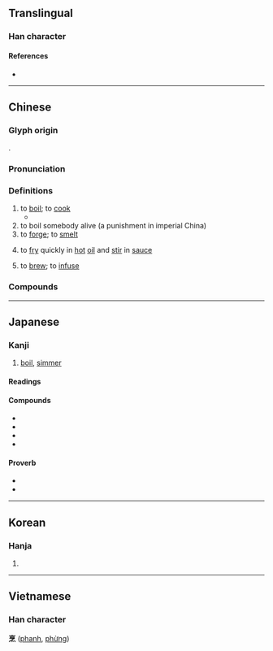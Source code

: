 {{character info}}
==Translingual==

===Han character===
{{Han char|rn=86|rad=火|as=07|sn=11|four=00332|canj=YRNF|ids=⿱亨灬}}

====References====
* {{Han ref|kx=0671.210|dkj=19049|dj=1080.160|hdz=32207.040|uh=70F9|ud=28921|bh=B269|bd=45673}}

----

==Chinese==
{{zh-forms}}

===Glyph origin===
{{Han etym}}
{{Han compound|亨|灬|ls=psc|c1=p|c2=s}}.

===Pronunciation===
{{zh-pron
|m=pēng
|c=paang1
|h=pfs=phên
|mn=xm,zz,tw:pheng/qz:phng
|w=1phan
|oc=y
|cat=v
}}

===Definitions===
{{zh-hanzi}}

# to [[boil]]; to [[cook]]
#* {{zh-x|蒙舍 ^蠻 以 椒、薑、桂 和 烹 而 飲 之。|The Mengshe Barbarians use pepper, ginger, and cinnamon to '''boil''' as a drink.|CL|ref={{RQ:Manshu|7|Tea, Trees, Herbs and Fruits|7}}}}
# to boil somebody alive (a punishment in imperial China)
# to [[forge]]; to [[smelt]]
# {{lb|zh|cooking}} to [[fry]] quickly in [[hot]] [[oil]] and [[stir]] in [[sauce]]
# to [[brew]]; to [[infuse]]

===Compounds===
{{zh-der|兔死狗烹|兔盡狗烹|割烹|大烹|大烹五鼎|如烹小鮮|炙鳳烹龍|炮鳳烹龍|炮龍烹鳳|炰鳳烹龍|烹分|烹勁兒|烹宰|烹滅|烹炮|烹煮|烹犬藏弓|烹茗|烹茶|烹調|烹飪|烹飪鼎鼐|烹龍炮鳳|烹龍煮鳳|牛鼎烹雞|狗烹錡釜|走狗烹|鑊烹}}

----

==Japanese==

===Kanji===
{{ja-kanji|grade=uc|rs=火07}}

# [[boil]], [[simmer]]

====Readings====
{{ja-readings
|goon=ひょう<ひやう
|kanon=ほう<はう
|kun=に-る
}}

====Compounds====
* {{ja-r|烹炊|ほうすい}}
* {{ja-r|烹鮮|ほうせん}}
* {{ja-r|烹雑|ほうぞう}}
* {{ja-r|割烹|かっぽう}}

====Proverb====
* {{ja-r|狡兎 死 して 走狗 烹らる|こうと し して そうく にらる}}
* {{ja-r|五鼎に食わずんば死して五鼎に烹られん|ごてい に くわずんば し して ごてい に にられん}}

----

==Korean==

===Hanja===
{{ko-hanja|hangeul=팽|eumhun=|rv=paeng|mr=p'aeng|y=phayng}}

# {{rfdef|ko|sort=火07}}

----

==Vietnamese==

===Han character===
'''烹''' ([[phanh]], [[phừng]])